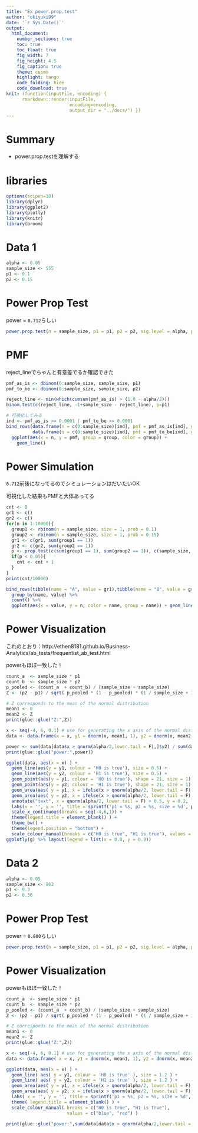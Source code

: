 ```yaml
---
title: "Ex power.prop.test"
author: "okiyuki99"
date: '`r Sys.Date()`'
output:
  html_document:
    number_sections: true
    toc: true
    toc_float: true
    fig_width: 7
    fig_height: 4.5
    fig_caption: true
    theme: cosmo
    highlight: tango
    code_folding: hide
    code_download: true
knit: (function(inputFile, encoding) { 
      rmarkdown::render(inputFile,
                        encoding=encoding, 
                        output_dir = "../docs/") })
---
```


# Summary 

* power.prop.testを理解する

# libraries

```r
options(scipen=10)
library(dplyr)
library(ggplot2)
library(plotly)
library(knitr)
library(broom)
```

# Data 1 

```r
alpha <- 0.05
sample_size <- 555
p1 <- 0.1
p2 <- 0.15
```

# Power Prop Test

power = `0.712`らしい

```r
power.prop.test(n = sample_size, p1 = p1, p2 = p2, sig.level = alpha, power = NULL, alternative = "two.sided") %>% broom::tidy()
```

# PMF

reject_lineでちゃんと有意差でるか確認できた

```r
pmf_as_is <- dbinom(0:sample_size, sample_size, p1)
pmf_to_be <- dbinom(0:sample_size, sample_size, p2)

reject_line <- min(which(cumsum(pmf_as_is) > (1.0 - alpha/2)))
binom.test(c(reject_line, -1+sample_size - reject_line), p=p1)

# 可視化してみる
ind <- pmf_as_is >= 0.0001 | pmf_to_be >= 0.0001 
bind_rows(data.frame(n = c(0:sample_size)[ind], pmf = pmf_as_is[ind], group = "as_is", stringsAsFactors = F),
          data.frame(n = c(0:sample_size)[ind], pmf = pmf_to_be[ind], group = "to_be", stringsAsFactors = F)) %>% 
  ggplot(aes(x = n, y = pmf, group = group, color = group)) + 
    geom_line() 
```

# Power Simulation

`0.712`前後になってるのでシミュレーションはだいたいOK

可視化した結果もPMFと大体あってる

```r
cnt <- 0
gr1 <- c()
gr2 <- c()
for(n in 1:10000){
  group1 <- rbinom(n = sample_size, size = 1, prob = 0.1)
  group2 <- rbinom(n = sample_size, size = 1, prob = 0.15)
  gr1 <- c(gr1, sum(group1 == 1))
  gr2 <- c(gr2, sum(group2 == 1))
  p <- prop.test(c(sum(group1 == 1), sum(group2 == 1)), c(sample_size, sample_size), correct=F)$p.value
  if(p < 0.05){
    cnt <- cnt + 1
  }
}
print(cnt/10000) 

bind_rows(tibble(name = "A", value = gr1),tibble(name = "B", value = gr2)) %>%
  group_by(name, value) %>%
  count() %>%
  ggplot(aes(x = value, y = n, color = name, group = name)) + geom_line() 
```

# Power Visualization

これのとおり：http://ethen8181.github.io/Business-Analytics/ab_tests/frequentist_ab_test.html

powerもほぼ一致した！

```r
count_a  <- sample_size * p1
count_b  <- sample_size * p2
p_pooled <- (count_a  + count_b) / (sample_size + sample_size)
Z <- (p2 - p1) / sqrt( p_pooled * (1 - p_pooled) * (1 / sample_size + 1 / sample_size))

# Z corresponds to the mean of the normal distribution
mean1 <- 0
mean2 <- Z
print(glue::glue("Z:",Z))

x <- seq(-4, 6, 0.1) # use for generating the x axis of the normal distribution
data <- data.frame(x = x, y1 = dnorm(x, mean1, 1), y2 = dnorm(x, mean2, 1))

power <- sum(data[data$x > qnorm(alpha/2,lower.tail = F),]$y2) / sum(data$y2) * 100 
print(glue::glue("power:",power))
```

```r
ggplot(data, aes(x = x) ) +
  geom_line(aes(y = y1, colour = 'H0 is true'), size = 0.5) +
  geom_line(aes(y = y2, colour = 'H1 is true'), size = 0.5) +
  geom_point(aes(y = y1, colour = 'H0 is true'), shape = 21, size = 1) +
  geom_point(aes(y = y2, colour = 'H1 is true'), shape = 21, size = 1) +
  geom_area(aes( y = y1, x = ifelse(x > qnorm(alpha/2, lower.tail = F), x, NA) ), fill = "#333333") +
  geom_area(aes( y = y2, x = ifelse(x > qnorm(alpha/2, lower.tail = F), x, NA) ), fill = '#00CD00', alpha = 0.3) +
  annotate("text", x = qnorm(alpha/2, lower.tail = F) + 0.5, y = 0.2, label=paste0("Power\r\n",round(power,1),"%")) +
  labs(x = '', y = '', title = sprintf('p1 = %s, p2 = %s, size = %d', p1, p2, sample_size)) + 
  scale_x_continuous(breaks = seq(-4,6,1)) +
  theme(legend.title = element_blank() ) +
  theme_bw() + 
  theme(legend.position = "bottom") +
  scale_colour_manual(breaks = c("H0 is true", "H1 is true"), values = c("#104E8B", "#EE2C2C")) -> g
ggplotly(g) %>% layout(legend = list(x = 0.8, y = 0.9))
```


# Data 2

```r
alpha <- 0.05
sample_size <- 963
p1 <- 0.3
p2 <- 0.36
```

# Power Prop Test

power = `0.800`らしい

```r
power.prop.test(n = sample_size, p1 = p1, p2 = p2, sig.level = alpha, power = NULL, alternative = "two.sided") %>% broom::tidy()
```
# Power Visualization

powerもほぼ一致した！

```r
count_a  <- sample_size * p1
count_b  <- sample_size * p2
p_pooled <- (count_a  + count_b) / (sample_size + sample_size)
Z <- (p2 - p1) / sqrt( p_pooled * (1 - p_pooled) * (1 / sample_size + 1 / sample_size))

# Z corresponds to the mean of the normal distribution
mean1 <- 0
mean2 <- Z
print(glue::glue("Z:",Z))

x <- seq(-4, 6, 0.1) # use for generating the x axis of the normal distribution
data <- data.frame( x = x, y1 = dnorm(x, mean1, 1), y2 = dnorm(x, mean2, 1))

ggplot(data, aes(x = x) ) +
  geom_line( aes( y = y1, colour = 'H0 is true' ), size = 1.2 ) +
  geom_line( aes( y = y2, colour = 'H1 is true' ), size = 1.2 ) +
  geom_area(aes( y = y1, x = ifelse(x > qnorm(alpha/2, lower.tail = F), x, NA) ), fill = 'black' ) +
  geom_area(aes( y = y2, x = ifelse(x > qnorm(alpha/2, lower.tail = F), x, NA) ), fill = 'blue', alpha = 0.3 ) +
  labs( x = '', y = '', title = sprintf('p1 = %s, p2 = %s, size = %d', p1, p2, sample_size)) + 
  theme( legend.title = element_blank() ) +
  scale_colour_manual( breaks = c("H0 is true", "H1 is true"), 
                       values = c("blue", "red") )

print(glue::glue("power:",sum(data[data$x > qnorm(alpha/2,lower.tail = F),]$y2) / sum(data$y2)))
```